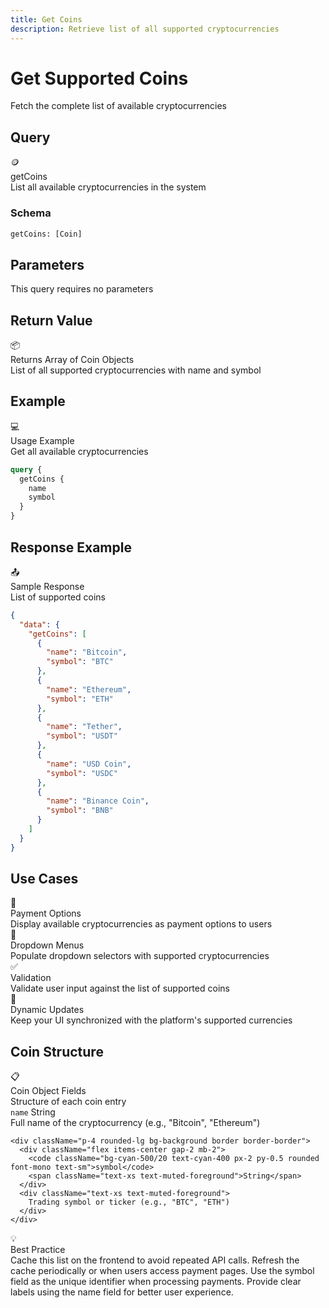```yaml
---
title: Get Coins
description: Retrieve list of all supported cryptocurrencies
---
```



<div className="relative overflow-hidden rounded-2xl bg-gradient-to-br from-orange-500 via-red-600 to-pink-700 p-8 mb-8">
  <div className="relative z-10">
    <h1 className="text-4xl md:text-5xl font-bold mb-4 text-white">
      Get Supported Coins
    </h1>
    <p className="text-xl text-white/90 mb-6">
      Fetch the complete list of available cryptocurrencies
    </p>
  </div>
  <div className="absolute top-0 right-0 w-96 h-96 bg-white/10 rounded-full blur-3xl"></div>
  <div className="absolute bottom-0 left-0 w-96 h-96 bg-white/5 rounded-full blur-3xl"></div>
</div>

## Query

<div className="rounded-xl border border-orange-500/30 bg-gradient-to-br from-orange-500/10 to-orange-500/5 p-6 my-6">
  <div className="flex items-center gap-3 mb-4">
    <span className="text-2xl">🪙</span>
    <div>
      <div className="font-bold text-lg">getCoins</div>
      <div className="text-sm text-muted-foreground">List all available cryptocurrencies in the system</div>
    </div>
  </div>

  ### Schema

  ```graphql
  getCoins: [Coin]
  ```
</div>

## Parameters

<div className="p-5 rounded-lg border border-border bg-muted/30 my-6">
  <div className="text-sm text-muted-foreground">
    This query requires no parameters
  </div>
</div>

## Return Value

<div className="p-5 rounded-lg border border-green-500/30 bg-green-500/10 my-6">
  <div className="flex items-center gap-2 mb-2">
    <span className="text-lg">📦</span>
    <div className="font-bold">Returns Array of Coin Objects</div>
  </div>
  <div className="text-sm text-muted-foreground">
    List of all supported cryptocurrencies with name and symbol
  </div>
</div>

## Example

<div className="rounded-xl border border-purple-500/30 bg-gradient-to-br from-purple-500/10 to-purple-500/5 p-6 my-6">
  <div className="flex items-center gap-3 mb-4">
    <span className="text-2xl">💻</span>
    <div>
      <div className="font-bold">Usage Example</div>
      <div className="text-xs text-muted-foreground">Get all available cryptocurrencies</div>
    </div>
  </div>

  ```graphql
  query {
    getCoins {
      name
      symbol
    }
  }
  ```
</div>

## Response Example

<div className="rounded-xl border border-green-500/30 bg-gradient-to-br from-green-500/10 to-green-500/5 p-6 my-6">
  <div className="flex items-center gap-3 mb-4">
    <span className="text-2xl">📤</span>
    <div>
      <div className="font-bold">Sample Response</div>
      <div className="text-xs text-muted-foreground">List of supported coins</div>
    </div>
  </div>

  ```json
  {
    "data": {
      "getCoins": [
        {
          "name": "Bitcoin",
          "symbol": "BTC"
        },
        {
          "name": "Ethereum",
          "symbol": "ETH"
        },
        {
          "name": "Tether",
          "symbol": "USDT"
        },
        {
          "name": "USD Coin",
          "symbol": "USDC"
        },
        {
          "name": "Binance Coin",
          "symbol": "BNB"
        }
      ]
    }
  }
  ```
</div>

## Use Cases

<div className="grid grid-cols-1 md:grid-cols-2 gap-4 my-6">
  <div className="p-5 rounded-lg border border-border bg-muted/50">
    <div className="text-xl mb-2">🎨</div>
    <div className="font-bold mb-2">Payment Options</div>
    <div className="text-sm text-muted-foreground">
      Display available cryptocurrencies as payment options to users
    </div>
  </div>

  <div className="p-5 rounded-lg border border-border bg-muted/50">
    <div className="text-xl mb-2">🔽</div>
    <div className="font-bold mb-2">Dropdown Menus</div>
    <div className="text-sm text-muted-foreground">
      Populate dropdown selectors with supported cryptocurrencies
    </div>
  </div>

  <div className="p-5 rounded-lg border border-border bg-muted/50">
    <div className="text-xl mb-2">✅</div>
    <div className="font-bold mb-2">Validation</div>
    <div className="text-sm text-muted-foreground">
      Validate user input against the list of supported coins
    </div>
  </div>

  <div className="p-5 rounded-lg border border-border bg-muted/50">
    <div className="text-xl mb-2">🔄</div>
    <div className="font-bold mb-2">Dynamic Updates</div>
    <div className="text-sm text-muted-foreground">
      Keep your UI synchronized with the platform's supported currencies
    </div>
  </div>
</div>

## Coin Structure

<div className="rounded-xl border border-cyan-500/30 bg-gradient-to-br from-cyan-500/10 to-cyan-500/5 p-6 my-6">
  <div className="flex items-center gap-3 mb-4">
    <span className="text-2xl">📋</span>
    <div>
      <div className="font-bold text-lg">Coin Object Fields</div>
      <div className="text-sm text-muted-foreground">Structure of each coin entry</div>
    </div>
  </div>

  <div className="space-y-3">
    <div className="p-4 rounded-lg bg-background border border-border">
      <div className="flex items-center gap-2 mb-2">
        <code className="bg-cyan-500/20 text-cyan-400 px-2 py-0.5 rounded font-mono text-sm">name</code>
        <span className="text-xs text-muted-foreground">String</span>
      </div>
      <div className="text-xs text-muted-foreground">
        Full name of the cryptocurrency (e.g., "Bitcoin", "Ethereum")
      </div>
    </div>

    <div className="p-4 rounded-lg bg-background border border-border">
      <div className="flex items-center gap-2 mb-2">
        <code className="bg-cyan-500/20 text-cyan-400 px-2 py-0.5 rounded font-mono text-sm">symbol</code>
        <span className="text-xs text-muted-foreground">String</span>
      </div>
      <div className="text-xs text-muted-foreground">
        Trading symbol or ticker (e.g., "BTC", "ETH")
      </div>
    </div>
  </div>
</div>

<div className="mt-8 p-6 rounded-xl border border-orange-500/30 bg-gradient-to-r from-orange-500/10 to-red-500/10">
  <div className="flex items-center gap-3">
    <span className="text-2xl">💡</span>
    <div>
      <div className="font-bold">Best Practice</div>
      <div className="text-sm text-muted-foreground">
        Cache this list on the frontend to avoid repeated API calls. Refresh the cache periodically or when users access payment pages. Use the symbol field as the unique identifier when processing payments. Provide clear labels using the name field for better user experience.
      </div>
    </div>
  </div>
</div>
